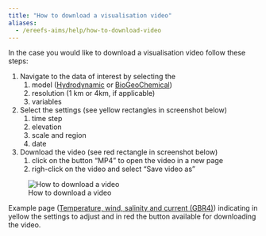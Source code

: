 ```yaml
---
title: "How to download a visualisation video"
aliases:
  - /ereefs-aims/help/how-to-download-video
---
```


In the case you would like to download a visualisation video follow these steps:

1.  Navigate to the data of interest by selecting the
    1.  model ([Hydrodynamic](/index.qmd#ereefs-csiro-hydrodynamic-model) or [BioGeoChemical](/index.qmd#ereefs-csiro-biogeochemical-model-4-km))
    2.  resolution (1 km or 4km, if applicable)
    3.  variables
2.  Select the settings (see yellow rectangles in screenshot below)
    1.  time step
    2.  elevation
    3.  scale and region
    4.  date
3.  Download the video (see red rectangle in screenshot below)
    1.  click on the button "MP4" to open the video in a new page
    2.  righ-click on the video and select "Save video as"

![How to download a video](./how-to-download-video.png)

:::{.figure-caption}
Example page ([Temperature, wind, salinity and current
(GBR4)](/gbr4/temp-wind-salt-current/index.qmd)) indicating in yellow the
settings to adjust and in red the button available for downloading the video.
:::

